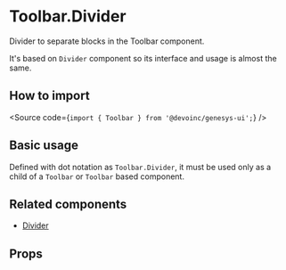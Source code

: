 

<Meta title="Components/Layout/Toolbar/Components/ToolbarDivider/Overview" />

# Toolbar.Divider

Divider to separate blocks in the Toolbar component.

It's based on `Divider` component so its interface and usage is almost the same.

## How to import

<Source code={`import { Toolbar } from '@devoinc/genesys-ui';`} />

## Basic usage

Defined with dot notation as `Toolbar.Divider`, it must be used only as a child of a `Toolbar` or `Toolbar` based component.

<Canvas of={Stories.Playground} />

## Related components

- [Divider](?path=/docs/components-layout-divider--overview)

## Props

<ArgTypes of={Stories} />
